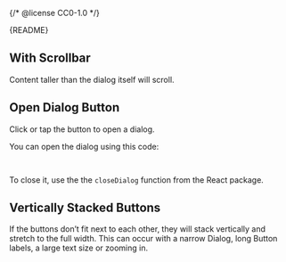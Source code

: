 {/* @license CC0-1.0 */}


<Meta of={DialogStories} />

<Markdown>{README}</Markdown>

<Primary />

<Controls />

## With Scrollbar

Content taller than the dialog itself will scroll.

<Canvas of={DialogStories.WithScrollbar} className="ams-dialog-story" />

## Open Dialog Button

Click or tap the button to open a dialog.

<Canvas of={DialogStories.TriggerButton} />

You can open the dialog using this code:

```ts
const openDialog = () => (document.querySelector("#openDialog") as HTMLDialogElement)?.showModal();
```

To close it, use the the `closeDialog` function from the React package.

## Vertically Stacked Buttons

If the buttons don’t fit next to each other, they will stack vertically and stretch to the full width.
This can occur with a narrow Dialog, long Button labels, a large text size or zooming in.

<Canvas of={DialogStories.VerticalButtons} />
